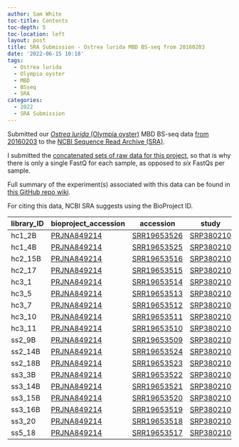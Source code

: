 ```yaml
---
author: Sam White
toc-title: Contents
toc-depth: 5
toc-location: left
layout: post
title: SRA Submission - Ostrea lurida MBD BS-seq from 20160203
date: '2022-06-15 10:18'
tags: 
  - Ostrea lurida
  - Olympia oyster
  - MBD
  - BSseq
  - SRA
categories: 
  - 2022
  - SRA Submission
---
```

Submitted our [_Ostrea lurida_ (Olympia oyster)](http://en.wikipedia.org/wiki/Pacific_oyster) MBD BS-seq data [from 20160203](https://robertslab.github.io/sams-notebook/posts/2016/2016-02-03-data-received-ostrea-lurida-mbd-enriched-bs-seq/) to the [NCBI Sequence Read Archive (SRA)](https://www.ncbi.nlm.nih.gov/sra).

I submitted the [concatenated sets of raw data for this project](https://robertslab.github.io/sams-notebook/posts/2016/2016-04-11-data-management-concatenate-fastq-files-from-oly-mbdseq-project/), so that is why there is only a single FastQ for each sample, as opposed to _six_ FastQs per sample.

Full summary of the experiment(s) associated with this data can be found in [this GitHub repo wiki](https://github.com/RobertsLab/project-olympia.oyster-genomic/wiki/MBD-BSseq-December-2015).

For citing this data, NCBI SRA suggests using the BioProject ID.

| library_ID | bioproject_accession                                               | accession                                                         | study                                                         | biosample_accession                                                 | filename                                                                                                       |
|------------|--------------------------------------------------------------------|-------------------------------------------------------------------|---------------------------------------------------------------|---------------------------------------------------------------------|----------------------------------------------------------------------------------------------------------------|
| hc1_2B     | [PRJNA849214](https://www.ncbi.nlm.nih.gov/bioproject/PRJNA849214) | [SRR19653526](https://www.ncbi.nlm.nih.gov/sra/?term=SRR19653526) | [SRP380210](https://www.ncbi.nlm.nih.gov/sra/?term=SRP380210) | [SAMN29043785](https://www.ncbi.nlm.nih.gov/sra/?term=SAMN29043785) | [zr1394_1.fastq.gz](https://owl.fish.washington.edu/nightingales/O_lurida/20160203_mbdseq/zr1394_1.fastq.gz)   |
| hc1_4B     | [PRJNA849214](https://www.ncbi.nlm.nih.gov/bioproject/PRJNA849214) | [SRR19653525](https://www.ncbi.nlm.nih.gov/sra/?term=SRR19653525) | [SRP380210](https://www.ncbi.nlm.nih.gov/sra/?term=SRP380210) | [SAMN29043786](https://www.ncbi.nlm.nih.gov/sra/?term=SAMN29043786) | [zr1394_2.fastq.gz](https://owl.fish.washington.edu/nightingales/O_lurida/20160203_mbdseq/zr1394_2.fastq.gz)   |
| hc2_15B    | [PRJNA849214](https://www.ncbi.nlm.nih.gov/bioproject/PRJNA849214) | [SRR19653516](https://www.ncbi.nlm.nih.gov/sra/?term=SRR19653516) | [SRP380210](https://www.ncbi.nlm.nih.gov/sra/?term=SRP380210) | [SAMN29043787](https://www.ncbi.nlm.nih.gov/sra/?term=SAMN29043787) | [zr1394_3.fastq.gz](https://owl.fish.washington.edu/nightingales/O_lurida/20160203_mbdseq/zr1394_3.fastq.gz)   |
| hc2_17     | [PRJNA849214](https://www.ncbi.nlm.nih.gov/bioproject/PRJNA849214) | [SRR19653515](https://www.ncbi.nlm.nih.gov/sra/?term=SRR19653515) | [SRP380210](https://www.ncbi.nlm.nih.gov/sra/?term=SRP380210) | [SAMN29043788](https://www.ncbi.nlm.nih.gov/sra/?term=SAMN29043788) | [zr1394_4.fastq.gz](https://owl.fish.washington.edu/nightingales/O_lurida/20160203_mbdseq/zr1394_4.fastq.gz)   |
| hc3_1      | [PRJNA849214](https://www.ncbi.nlm.nih.gov/bioproject/PRJNA849214) | [SRR19653514](https://www.ncbi.nlm.nih.gov/sra/?term=SRR19653514) | [SRP380210](https://www.ncbi.nlm.nih.gov/sra/?term=SRP380210) | [SAMN29043789](https://www.ncbi.nlm.nih.gov/sra/?term=SAMN29043789) | [zr1394_5.fastq.gz](https://owl.fish.washington.edu/nightingales/O_lurida/20160203_mbdseq/zr1394_5.fastq.gz)   |
| hc3_5      | [PRJNA849214](https://www.ncbi.nlm.nih.gov/bioproject/PRJNA849214) | [SRR19653513](https://www.ncbi.nlm.nih.gov/sra/?term=SRR19653513) | [SRP380210](https://www.ncbi.nlm.nih.gov/sra/?term=SRP380210) | [SAMN29043790](https://www.ncbi.nlm.nih.gov/sra/?term=SAMN29043790) | [zr1394_6.fastq.gz](https://owl.fish.washington.edu/nightingales/O_lurida/20160203_mbdseq/zr1394_6.fastq.gz)   |
| hc3_7      | [PRJNA849214](https://www.ncbi.nlm.nih.gov/bioproject/PRJNA849214) | [SRR19653512](https://www.ncbi.nlm.nih.gov/sra/?term=SRR19653512) | [SRP380210](https://www.ncbi.nlm.nih.gov/sra/?term=SRP380210) | [SAMN29043791](https://www.ncbi.nlm.nih.gov/sra/?term=SAMN29043791) | [zr1394_7.fastq.gz](https://owl.fish.washington.edu/nightingales/O_lurida/20160203_mbdseq/zr1394_7.fastq.gz)   |
| hc3_10     | [PRJNA849214](https://www.ncbi.nlm.nih.gov/bioproject/PRJNA849214) | [SRR19653511](https://www.ncbi.nlm.nih.gov/sra/?term=SRR19653511) | [SRP380210](https://www.ncbi.nlm.nih.gov/sra/?term=SRP380210) | [SAMN29043792](https://www.ncbi.nlm.nih.gov/sra/?term=SAMN29043792) | [zr1394_8.fastq.gz](https://owl.fish.washington.edu/nightingales/O_lurida/20160203_mbdseq/zr1394_8.fastq.gz)   |
| hc3_11     | [PRJNA849214](https://www.ncbi.nlm.nih.gov/bioproject/PRJNA849214) | [SRR19653510](https://www.ncbi.nlm.nih.gov/sra/?term=SRR19653510) | [SRP380210](https://www.ncbi.nlm.nih.gov/sra/?term=SRP380210) | [SAMN29043793](https://www.ncbi.nlm.nih.gov/sra/?term=SAMN29043793) | [zr1394_9.fastq.gz](https://owl.fish.washington.edu/nightingales/O_lurida/20160203_mbdseq/zr1394_9.fastq.gz)   |
| ss2_9B     | [PRJNA849214](https://www.ncbi.nlm.nih.gov/bioproject/PRJNA849214) | [SRR19653509](https://www.ncbi.nlm.nih.gov/sra/?term=SRR19653509) | [SRP380210](https://www.ncbi.nlm.nih.gov/sra/?term=SRP380210) | [SAMN29043794](https://www.ncbi.nlm.nih.gov/sra/?term=SAMN29043794) | [zr1394_10.fastq.gz](https://owl.fish.washington.edu/nightingales/O_lurida/20160203_mbdseq/zr1394_10.fastq.gz) |
| ss2_14B    | [PRJNA849214](https://www.ncbi.nlm.nih.gov/bioproject/PRJNA849214) | [SRR19653524](https://www.ncbi.nlm.nih.gov/sra/?term=SRR19653524) | [SRP380210](https://www.ncbi.nlm.nih.gov/sra/?term=SRP380210) | [SAMN29043795](https://www.ncbi.nlm.nih.gov/sra/?term=SAMN29043795) | [zr1394_11.fastq.gz](https://owl.fish.washington.edu/nightingales/O_lurida/20160203_mbdseq/zr1394_11.fastq.gz) |
| ss2_18B    | [PRJNA849214](https://www.ncbi.nlm.nih.gov/bioproject/PRJNA849214) | [SRR19653523](https://www.ncbi.nlm.nih.gov/sra/?term=SRR19653523) | [SRP380210](https://www.ncbi.nlm.nih.gov/sra/?term=SRP380210) | [SAMN29043796](https://www.ncbi.nlm.nih.gov/sra/?term=SAMN29043796) | [zr1394_12.fastq.gz](https://owl.fish.washington.edu/nightingales/O_lurida/20160203_mbdseq/zr1394_12.fastq.gz) |
| ss3_3B     | [PRJNA849214](https://www.ncbi.nlm.nih.gov/bioproject/PRJNA849214) | [SRR19653522](https://www.ncbi.nlm.nih.gov/sra/?term=SRR19653522) | [SRP380210](https://www.ncbi.nlm.nih.gov/sra/?term=SRP380210) | [SAMN29043797](https://www.ncbi.nlm.nih.gov/sra/?term=SAMN29043797) | [zr1394_13.fastq.gz](https://owl.fish.washington.edu/nightingales/O_lurida/20160203_mbdseq/zr1394_13.fastq.gz) |
| ss3_14B    | [PRJNA849214](https://www.ncbi.nlm.nih.gov/bioproject/PRJNA849214) | [SRR19653521](https://www.ncbi.nlm.nih.gov/sra/?term=SRR19653521) | [SRP380210](https://www.ncbi.nlm.nih.gov/sra/?term=SRP380210) | [SAMN29043798](https://www.ncbi.nlm.nih.gov/sra/?term=SAMN29043798) | [zr1394_14.fastq.gz](https://owl.fish.washington.edu/nightingales/O_lurida/20160203_mbdseq/zr1394_14.fastq.gz) |
| ss3_15B    | [PRJNA849214](https://www.ncbi.nlm.nih.gov/bioproject/PRJNA849214) | [SRR19653520](https://www.ncbi.nlm.nih.gov/sra/?term=SRR19653520) | [SRP380210](https://www.ncbi.nlm.nih.gov/sra/?term=SRP380210) | [SAMN29043799](https://www.ncbi.nlm.nih.gov/sra/?term=SAMN29043799) | [zr1394_15.fastq.gz](https://owl.fish.washington.edu/nightingales/O_lurida/20160203_mbdseq/zr1394_15.fastq.gz) |
| ss3_16B    | [PRJNA849214](https://www.ncbi.nlm.nih.gov/bioproject/PRJNA849214) | [SRR19653519](https://www.ncbi.nlm.nih.gov/sra/?term=SRR19653519) | [SRP380210](https://www.ncbi.nlm.nih.gov/sra/?term=SRP380210) | [SAMN29043800](https://www.ncbi.nlm.nih.gov/sra/?term=SAMN29043800) | [zr1394_16.fastq.gz](https://owl.fish.washington.edu/nightingales/O_lurida/20160203_mbdseq/zr1394_16.fastq.gz) |
| ss3_20     | [PRJNA849214](https://www.ncbi.nlm.nih.gov/bioproject/PRJNA849214) | [SRR19653518](https://www.ncbi.nlm.nih.gov/sra/?term=SRR19653518) | [SRP380210](https://www.ncbi.nlm.nih.gov/sra/?term=SRP380210) | [SAMN29043801](https://www.ncbi.nlm.nih.gov/sra/?term=SAMN29043801) | [zr1394_17.fastq.gz](https://owl.fish.washington.edu/nightingales/O_lurida/20160203_mbdseq/zr1394_17.fastq.gz) |
| ss5_18     | [PRJNA849214](https://www.ncbi.nlm.nih.gov/bioproject/PRJNA849214) | [SRR19653517](https://www.ncbi.nlm.nih.gov/sra/?term=SRR19653517) | [SRP380210](https://www.ncbi.nlm.nih.gov/sra/?term=SRP380210) | [SAMN29043802](https://www.ncbi.nlm.nih.gov/sra/?term=SAMN29043802) | [zr1394_18.fastq.gz](https://owl.fish.washington.edu/nightingales/O_lurida/20160203_mbdseq/zr1394_18.fastq.gz) |